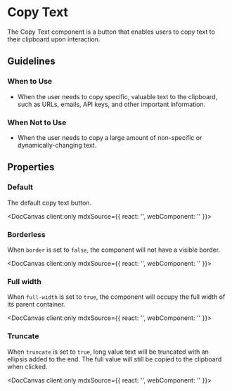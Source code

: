 
# Copy Text

The Copy Text component is a button that enables users to copy text to their clipboard upon interaction.

## Guidelines

### When to Use

- When the user needs to copy specific, valuable text to the clipboard, such as URLs, emails, API keys, and other important information.

### When Not to Use

- When the user needs to copy a large amount of non-specific or dynamically-changing text.

## Properties

<DocArgsTable componentName="pds-copytext" docSource={components} />

### Default

The default copy text button.

<DocCanvas client:only
  mdxSource={{
    react: '<PdsCopytext value="Copy this text"></PdsCopytext>',
    webComponent: '<pds-copytext value="Copy this text"></pds-copytext>'
}}>
  <pds-copytext value="Copy this text"></pds-copytext>
</DocCanvas>

### Borderless

When `border` is set to `false`, the component will not have a visible border.

<DocCanvas client:only
  mdxSource={{
    react: '<PdsCopytext value="Copy that text" border="false"></PdsCopytext>',
    webComponent: '<pds-copytext value="Copy that text" border="false"></pds-copytext>'
}}>
  <pds-copytext value="Copy that text" border="false"></pds-copytext>
</DocCanvas>

### Full width

When `full-width` is set to `true`, the component will occupy the full width of its parent container.

<DocCanvas client:only
  mdxSource={{
    react: '<PdsCopytext value="Copy all of this text" fullWidth></PdsCopytext>',
    webComponent: '<pds-copytext value="Copy all of this text" full-width></pds-copytext>'
}}>
  <pds-copytext value="Copy all of this text" full-width></pds-copytext>
</DocCanvas>

### Truncate

When `truncate` is set to `true`, long value text will be truncated with an ellipsis added to the end. The full value will still be copied to the clipboard when clicked.

<DocCanvas client:only
  mdxSource={{
    react: '<PdsCopytext value="Copy all of this really long text that should be truncated in the UI, but will still be copied to the clipboard." truncate="true"></PdsCopytext>',
    webComponent: '<pds-copytext value="Copy all of this really long text that should be truncated in the UI, but will still be copied to the clipboard." truncate="true"></pds-copytext>'
}}>
  <div style={{ width: '350px' }}>
    <pds-copytext value="Copy all of this really long text that should be truncated in the UI, but will still be copied to the clipboard." truncate="true"></pds-copytext>
  </div>
</DocCanvas>
